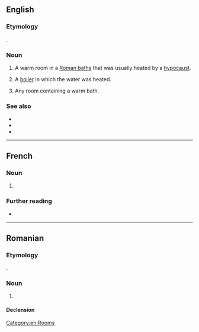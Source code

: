 ==English==

===Etymology===
{{bor+|en|la|tepidarium}}.

===Noun===
{{wikipedia}}
{{en-noun|s|tepidaria}}

# {{lb|en|historical}} A warm room in a [[Roman baths]] that was usually heated by a [[hypocaust]].
# {{lb|en|historical}} A [[boiler]] in which the water was heated.
# Any room containing a warm bath.

===See also===
* {{l|en|caldarium}}
* {{l|en|frigidarium}}
* {{l|en|tepid}}

[[Category:en:Rooms]]

----

==French==

===Noun===
{{fr-noun|m|+|tepidaria}}

# {{l|en|tepidarium}}

===Further reading===
* {{R:TLFi}}

----

==Romanian==

===Etymology===
{{ubor|ro|la|tepidarium}}.

===Noun===
{{ro-noun|n|-}}

# {{l|en|tepidarium}}

====Declension====
{{ro-noun-n|n=sg}}
